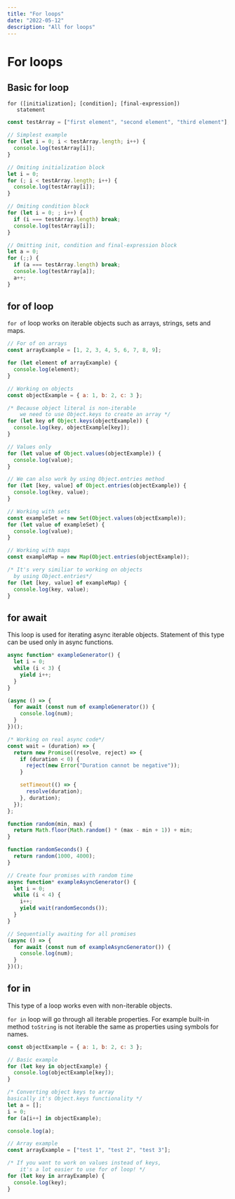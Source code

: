 ```yaml
---
title: "For loops"
date: "2022-05-12"
description: "All for loops"
---
```



# For loops

## Basic for loop

<LiveExample link="https://jsfiddle.net/fedek6/c0v9zftj/" />

```
for ([initialization]; [condition]; [final-expression])
   statement
```

```js
const testArray = ["first element", "second element", "third element"];

// Simplest example
for (let i = 0; i < testArray.length; i++) {
  console.log(testArray[i]);
}

// Omiting initialization block
let i = 0;
for (; i < testArray.length; i++) {
  console.log(testArray[i]);
}

// Omiting condition block
for (let i = 0; ; i++) {
  if (i === testArray.length) break;
  console.log(testArray[i]);
}

// Omitting init, condition and final-expression block
let a = 0;
for (;;) {
  if (a === testArray.length) break;
  console.log(testArray[a]);
  a++;
}
```

## for of loop

<VersionTag version="ES6" />

<LiveExample link="https://jsfiddle.net/fedek6/gmkL4pbz/" />

`for of` loop works on iterable objects such as arrays, strings, sets and maps.

```js
// For of on arrays
const arrayExample = [1, 2, 3, 4, 5, 6, 7, 8, 9];

for (let element of arrayExample) {
  console.log(element);
}

// Working on objects
const objectExample = { a: 1, b: 2, c: 3 };

/* Because object literal is non-iterable
	we need to use Object.keys to create an array */
for (let key of Object.keys(objectExample)) {
  console.log(key, objectExample[key]);
}

// Values only
for (let value of Object.values(objectExample)) {
  console.log(value);
}

// We can also work by using Object.entries method
for (let [key, value] of Object.entries(objectExample)) {
  console.log(key, value);
}

// Working with sets
const exampleSet = new Set(Object.values(objectExample));
for (let value of exampleSet) {
  console.log(value);
}

// Working with maps
const exampleMap = new Map(Object.entries(objectExample));

/* It's very similiar to working on objects
  by using Object.entries*/
for (let [key, value] of exampleMap) {
  console.log(key, value);
}
```

## for await

<VersionTag version="ES8" />

<LiveExample link="https://jsfiddle.net/fedek6/dq98nzuf/" />

This loop is used for iterating async iterable objects.
Statement of this type can be used only in async functions.

```js
async function* exampleGenerator() {
  let i = 0;
  while (i < 3) {
    yield i++;
  }
}

(async () => {
  for await (const num of exampleGenerator()) {
    console.log(num);
  }
})();

/* Working on real async code*/
const wait = (duration) => {
  return new Promise((resolve, reject) => {
    if (duration < 0) {
      reject(new Error("Duration cannot be negative"));
    }

    setTimeout(() => {
      resolve(duration);
    }, duration);
  });
};

function random(min, max) {
  return Math.floor(Math.random() * (max - min + 1)) + min;
}

function randomSeconds() {
  return random(1000, 4000);
}

// Create four promises with random time
async function* exampleAsyncGenerator() {
  let i = 0;
  while (i < 4) {
    i++;
    yield wait(randomSeconds());
  }
}

// Sequentially awaiting for all promises
(async () => {
  for await (const num of exampleAsyncGenerator()) {
    console.log(num);
  }
})();
```

## for in

<LiveExample link="https://jsfiddle.net/fedek6/zsa8xhkL/" />

This type of a loop works even with non-iterable objects.

`for in` loop will go through all iterable properties.
For example built-in method `toString` is not iterable the same as properties using symbols for names.

```js
const objectExample = { a: 1, b: 2, c: 3 };

// Basic example
for (let key in objectExample) {
  console.log(objectExample[key]);
}

/* Converting object keys to array
basically it's Object.keys functionality */
let a = [];
i = 0;
for (a[i++] in objectExample);

console.log(a);

// Array example
const arrayExample = ["test 1", "test 2", "test 3"];

/* If you want to work on values instead of keys,
	it's a lot easier to use for of loop! */
for (let key in arrayExample) {
  console.log(key);
}
```
